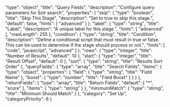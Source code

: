   "type": "object",
  "title": "Query Fields",
  "description": "Configure query parameters for Solr search",
  "properties": {
    "skip": {
      "type": "boolean",
      "title": "Skip This Stage",
      "description": "Set to true to skip this stage.",
      "default": false,
      "hints": [
        "advanced"
      ]
    },
    "label": {
      "type": "string",
      "title": "Label",
      "description": "A unique label for this stage.",
      "hints": [
        "advanced"
      ],
      "maxLength": 255
    },
    "condition": {
      "type": "string",
      "title": "Condition",
      "description": "Define a conditional script that must result in true or false. This can be used to determine if the stage should process or not.",
      "hints": [
        "code",
        "javascript",
        "advanced"
      ]
    },
    "rows": {
      "type": "integer",
      "title": "Number of Results",
      "default": 10
    },
    "start": {
      "type": "integer",
      "title": "Result Offset",
      "default": 0
    },
    "sort": {
      "type": "string",
      "title": "Results Sort Order"
    },
    "queryFields": {
      "type": "array",
      "title": "Search Fields",
      "items": {
        "type": "object",
        "properties": {
          "field": {
            "type": "string",
            "title": "Field Name"
          },
          "boost": {
            "type": "number",
            "title": "Field Boost"
          }
        }
      }
    },
    "returnFields": {
      "type": "array",
      "title": "Return Fields",
      "default": [
        "*",
        "score"
      ],
      "items": {
        "type": "string"
      }
    },
    "minimumMatch": {
      "type": "string",
      "title": "Minimum Should Match"
    }
  },
  "category": "Set Up",
  "categoryPriority": 6
}
